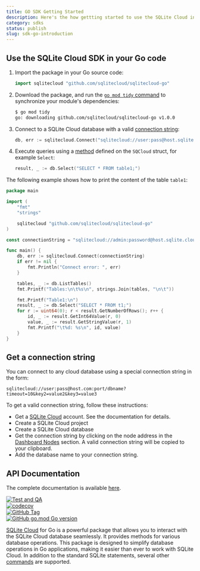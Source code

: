 ```yaml
---
title: GO SDK Getting Started
description: Here's the how gettting started to use the SQLite Cloud in your Go code.
category: sdks
status: publish
slug: sdk-go-introduction
---
```


## Use the SQLite Cloud SDK in your Go code  

1. Import the package in your Go source code:

    ```go
    import sqlitecloud "github.com/sqlitecloud/sqlitecloud-go"
    ```

2. Download the package, and run the <a href="https://go.dev/ref/mod#go-mod-tidy" target="_blank">`go mod tidy` command</a> to synchronize your module's dependencies:

    ```bash
    $ go mod tidy 
    go: downloading github.com/sqlitecloud/sqlitecloud-go v1.0.0
    ```

3. Connect to a SQLite Cloud database with a valid [connection string](#get-a-connection-string):

    ```go
    db, err := sqlitecloud.Connect("sqlitecloud://user:pass@host.sqlite.cloud:port/dbname")
    ```

4. Execute queries using a [method](#api-documentation) defined on the `SQCloud` struct, for example `Select`:

    ```go
    result, _ := db.Select("SELECT * FROM table1;")
    ```

The following example shows how to print the content of the table `table1`:

```go
package main

import (
    "fmt"
    "strings"

    sqlitecloud "github.com/sqlitecloud/sqlitecloud-go"
)

const connectionString = "sqlitecloud://admin:password@host.sqlite.cloud:8860/dbname.sqlite"

func main() {
    db, err := sqlitecloud.Connect(connectionString)
    if err != nil {
        fmt.Println("Connect error: ", err)
    }

    tables, _ := db.ListTables()
    fmt.Printf("Tables:\n\t%s\n", strings.Join(tables, "\n\t"))

    fmt.Printf("Table1:\n")
    result, _ := db.Select("SELECT * FROM t1;")
    for r := uint64(0); r < result.GetNumberOfRows(); r++ {
        id, _ := result.GetInt64Value(r, 0)
        value, _ := result.GetStringValue(r, 1)
        fmt.Printf("\t%d: %s\n", id, value)
    }
}
```

## Get a connection string

You can connect to any cloud database using a special connection string in the form:

```
sqlitecloud://user:pass@host.com:port/dbname?timeout=10&key2=value2&key3=value3
```

To get a valid connection string, follow these instructions:

- Get a <a href="https://dashboard.sqlitecloud.io/auth/sign-in" target="_blank">SQLite Cloud</a> account. See the documentation for details.
- Create a SQLite Cloud project
- Create a SQLite Cloud database
- Get the connection string by clicking on the node address in the <a href="https://docs.sqlitecloud.io/docs/introduction/nodes" target="_blank">Dashboard Nodes</a> section. A valid connection string will be copied to your clipboard.
- Add the database name to your connection string.

## API Documentation

The complete documentation is available
<a href="https://pkg.go.dev/github.com/sqlitecloud/sqlitecloud-go" target="_blank">here</a>.

<a href="https://github.com/sqlitecloud/sqlitecloud-go/actions/workflows/testing.yaml?query=branch%3Amain" target="_blank">
  <img src="https://github.com/sqlitecloud/sqlitecloud-go/actions/workflows/testing.yaml/badge.svg?branch=main" alt="Test and QA" />
</a>

<br />

<a href="https://codecov.io/gh/sqlitecloud/sqlitecloud-go" target="_blank">
  <img src="https://codecov.io/gh/sqlitecloud/sqlitecloud-go/graph/badge.svg?token=5MAG3G4X01" alt="codecov" />
</a>

<br />

<a href="https://pkg.go.dev/github.com/sqlitecloud/sqlitecloud-go" target="_blank">
  <img src="https://img.shields.io/github/v/tag/sqlitecloud/sqlitecloud-go?label=version" alt="GitHub Tag" />
</a>

<br />

<a href="https://pkg.go.dev/github.com/sqlitecloud/sqlitecloud-go" target="_blank">
  <img src="https://img.shields.io/github/go-mod/go-version/sqlitecloud/sqlitecloud-go" alt="GitHub go.mod Go version" />
</a>

<a href="https://sqlite.ai" target="_blank">SQLite Cloud</a> for Go is a powerful package that allows you to interact with the SQLite Cloud database seamlessly. It provides methods for various database operations. This package is designed to simplify database operations in Go applications, making it easier than ever to work with SQLite Cloud. In addition to the standard SQLite statements, several other [commands](server-side-commands) are supported.